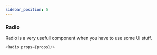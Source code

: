 ```yaml
---
sidebar_position: 5
---
```


### Radio 
Radio is a very usefull component when you have to use some Ui stuff.


```js title="sidebars.js"
<Radio props={props}/>
```
